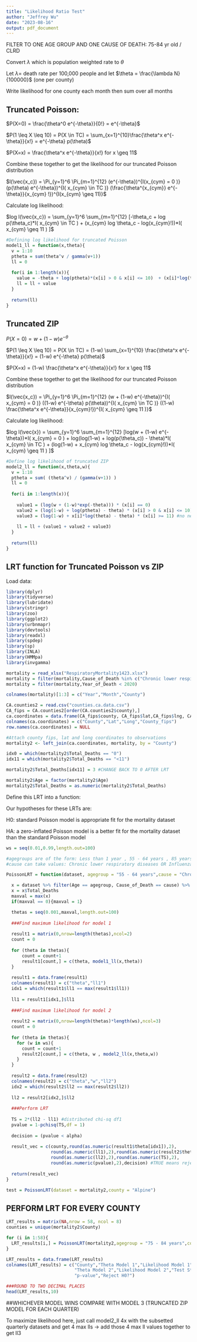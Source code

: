 ```yaml
---
title: "Likelihood Ratio Test"
author: "Jeffrey Wu"
date: "2023-08-16"
output: pdf_document
---
```


FILTER TO ONE AGE GROUP AND ONE CAUSE OF DEATH: 75-84 yr old / CLRD

Convert $\lambda$ which is population weighted rate to $\theta$ 

Let $\lambda =$ death rate per 100,000 people and let $\theta = \frac{\lambda N}{100000}$ (one per county)

Write likelihood for one county each month then sum over all months

## Truncated Poisson:

$P(X=0) = \frac{\theta^0 e^{-\theta}}{0!} = e^{-\theta}$

$P(1 \leq X \leq 10) = P(X \in TC) = \sum_{x=1}^{10}\frac{\theta^x e^{-\theta}}{x!} = e^{-\theta} p(\theta)$

$P(X=x) = \frac{\theta^x e^{-\theta}}{x!} for x \geq 11$

Combine these together to get the likelihood for our truncated Poisson distribution

$l(\vec{x_c}) = \Pi_{y=1}^6 \Pi_{m=1}^{12} (e^{-\theta})^{I(x_{cym} = 0 )} (p(\theta) e^{-\theta})^{I( x_{cym} \in TC )} (\frac{\theta^{x_{cym}} e^{-\theta}}{x_{cym} !})^{I(x_{cym} \geq 11)}$

Calculate log likelihood:

$log l(\vec{x_c}) = \sum_{y=1}^6 \sum_{m=1}^{12} [-\theta_c + log p(\theta_c)*I( x_{cym} \in TC ) + (x_{cym} log \theta_c - log(x_{cym}!))*I( x_{cym} \geq 11 ) ]$

```r
#Defining log likelihood for truncated Poisson 
model1_ll = function(x,theta){
  v = 1:10
  ptheta = sum(theta^v / gamma(v+1))
  ll = 0
    
  for(i in 1:length(x)){
    value = -theta + log(ptheta)*(x[i] > 0 & x[i] <= 10)  + (x[i]*log(theta))*(x[i] >= 11) #no need for constant term log(x[i]!)
    ll = ll + value
  }
  
  return(ll)
}
```

## Truncated ZIP

$P(X=0) = w + (1-w) e^{-\theta}$

$P(1 \leq X \leq 10) = P(X \in TC) = (1-w) \sum_{x=1}^{10} \frac{\theta^x e^{-\theta}}{x!} = (1-w) e^{-\theta} p(\theta)$

$P(X=x) = (1-w) \frac{\theta^x e^{-\theta}}{x!} for x \geq 11$

Combine these together to get the likelihood for our truncated Poisson distribution

$l(\vec{x_c}) = \Pi_{y=1}^6 \Pi_{m=1}^{12} (w + (1-w) e^{-\theta})^{I( x_{cym} = 0 )} ((1-w) e^{-\theta} p(\theta))^{I( x_{cym} \in TC )} ((1-w) \frac{\theta^x e^{-\theta}}{x_{cym}!})^{I( x_{cym} \geq 11 )}$

Calculate log likelihood:

$log l(\vec{x}) = \sum_{y=1}^6 \sum_{m=1}^{12} [log(w + (1-w) e^{-\theta})*I( x_{cym} = 0 ) + log(log(1-w) + log(p(\theta_c)) - \theta)*I( x_{cym} \in TC ) + (log(1-w) + x_{cym} log \theta_c - log(x_{cym}!))*I( x_{cym} \geq 11 ) ]$

```r
#Define log likelihood of truncated ZIP
model2_ll = function(x,theta,w){
  v = 1:10
  ptheta = sum( (theta^v) / (gamma(v+1)) )
  ll = 0
    
  for(i in 1:length(x)){
    
    value1 = (log(w + (1-w)*exp(-theta))) * (x[i] == 0) 
    value2 = (log(1-w) + log(ptheta) - theta) * (x[i] > 0 & x[i] <= 10)
    value3 = (log(1-w) + x[i]*log(theta) - theta) * (x[i] >= 11) #no need for constant term log(x[i]!)
  
    ll = ll + (value1 + value2 + value3)
  }
  
  return(ll)
}
```

## LRT function for Truncated Poisson vs ZIP

Load data:

```r
library(dplyr) 
library(tidyverse)
library(lubridate)
library(stringr)
library(zoo)
library(ggplot2)
library(urbnmapr)
library(devtools)
library(readxl)
library(spdep)
library(sp)
library(INLA)
library(HMMpa)
library(invgamma)
```


```r
mortality = read_xlsx("RespiratoryMortality1423.xlsx")
mortality = filter(mortality,Cause_of_Death %in% c("Chronic lower respiratory diseases","Influenza and pneumonia"))
mortality = filter(mortality,Year_of_Death < 2020)

colnames(mortality)[1:3] = c("Year","Month","County")

CA.counties2 = read.csv("counties.ca.data.csv")
CA_fips = CA.counties2[order(CA.counties2$county),]
ca.coordinates = data.frame(CA_fips$county, CA_fips$lat,CA_fips$lng, CA_fips$county_fips)
colnames(ca.coordinates) = c("County","Lat","Long","County_fips")
row.names(ca.coordinates) = NULL

#Attach county fips, lat and long coordinates to observations 
mortality2 <- left_join(ca.coordinates, mortality, by = "County")

idx0 = which(mortality2$Total_Deaths == "0")
idx11 = which(mortality2$Total_Deaths == "<11")

mortality2$Total_Deaths[idx11] = 3 #CHANGE BACK TO 0 AFTER LRT 

mortality2$Age = factor(mortality2$Age)
mortality2$Total_Deaths = as.numeric(mortality2$Total_Deaths)
```

Define this LRT into a function: 

Our hypotheses for these LRTs are: 

H0: standard Poisson model is appropriate fit for the mortality dataset

HA: a zero-inflated Poisson model is a better fit for the mortality dataset than the standard Poisson model


```r
ws = seq(0.01,0.99,length.out=100)

#agegroups are of the form: Less than 1 year , 55 - 64 years , 85 years and over
#cause can take values: Chronic lower respiratory diseases OR Influenza and pneumonia

PoissonLRT = function(dataset, agegroup = "55 - 64 years",cause = "Chronic lower respiratory diseases", county, alpha = 0.05){

  x = dataset %>% filter(Age == agegroup, Cause_of_Death == cause) %>% filter(County == county) %>% arrange(Year) 
  x = x$Total_Deaths
  maxval = max(x)
  if(maxval == 0){maxval = 1}

  thetas = seq(0.001,maxval,length.out=100) 
  
  ###Find maximum likelihood for model 1
  
  result1 = matrix(0,nrow=length(thetas),ncol=2)
  count = 0
  
  for (theta in thetas){
      count = count+1
      result1[count,] = c(theta, model1_ll(x,theta))
  }
  
  result1 = data.frame(result1)
  colnames(result1) = c("theta","ll1")
  idx1 = which(result1$ll1 == max(result1$ll1))
  
  ll1 = result1[idx1,]$ll1
  
  ###Find maximum likelihood for model 2
  
  result2 = matrix(0,nrow=length(thetas)*length(ws),ncol=3)
  count = 0
  
  for (theta in thetas){
    for (w in ws){
      count = count+1
      result2[count,] = c(theta, w , model2_ll(x,theta,w))
    }
  }
  
  result2 = data.frame(result2)
  colnames(result2) = c("theta","w","ll2")
  idx2 = which(result2$ll2 == max(result2$ll2))
  
  ll2 = result2[idx2,]$ll2
  
  ###Perform LRT 
  
  TS = 2*(ll2 - ll1) #distributed chi-sq df1
  pvalue = 1-pchisq(TS,df = 1)
  
  decision = (pvalue < alpha)
  
  result_vec = c(county,round(as.numeric(result1$theta[idx1]),2),
                 round(as.numeric(ll1),2),round(as.numeric(result2$theta[idx2]),2),
                 round(as.numeric(ll2),2),round(as.numeric(TS),2),
                 round(as.numeric(pvalue),2),decision) #TRUE means reject H0
  
  return(result_vec)
}

test = PoissonLRT(dataset = mortality2,county = "Alpine")
```


## PERFORM LRT FOR EVERY COUNTY

```r
LRT_results = matrix(NA,nrow = 58, ncol = 8)
counties = unique(mortality2$County)

for (i in 1:58){
  LRT_results[i,] = PoissonLRT(mortality2,agegroup = "75 - 84 years",county = counties[i])
}

LRT_results = data.frame(LRT_results)
colnames(LRT_results) = c("County","Theta Model 1","Likelihood Model 1",
                          "Theta Model 2","Likelihood Model 2","Test Statistic",
                          "p-value","Reject H0?")

###ROUND TO TWO DECIMAL PLACES
head(LRT_results,10)
```



##WHICHEVER MODEL WINS COMPARE WITH MODEL 3 (TRUNCATED ZIP MODEL FOR EACH QUARTER)

To maximize likelihood here, just call model2_ll 4x with the subsetted quarterly datasets and get 4 max lls -\> add those 4 max ll values together to get ll3
